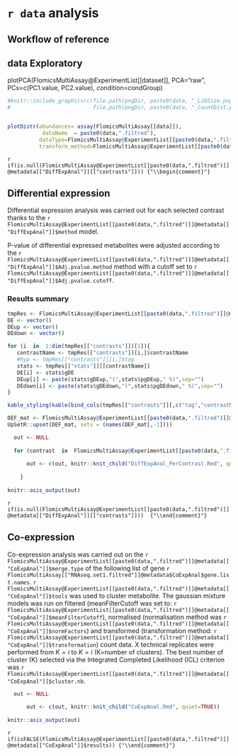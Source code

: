 
# `r data` analysis

## Workflow of reference 

## data Exploratory

plotPCA(FlomicsMultiAssay@ExperimentList[[dataset]], PCA="raw", PCs=c(PC1.value, PC2.value), condition=condGroup)

```r
#knitr::include_graphics(c(file.path(pngDir, paste0(data, "_LibSize.png")), 
#                          file.path(pngDir, paste0(data, "_CountDist.png"))))


plotDistr(abundances= assay(FlomicsMultiAssay[[data]]),
           dataName  = paste0(data,".filtred"), 
          dataType=FlomicsMultiAssay@ExperimentList[[paste0(data,".filtred")]]@metadata$omicType,
          transform_method=FlomicsMultiAssay@ExperimentList[[paste0(data,".filtred")]]@metadata$transform_method)

```



`r if(is.null(FlomicsMultiAssay@ExperimentList[[paste0(data,".filtred")]]@metadata[["DiffExpAnal"]][["contrasts"]])) {"\\begin{comment}"}`

## Differential expression 

Differential expression analysis was carried out for each selected contrast thanks to the `r FlomicsMultiAssay@ExperimentList[[paste0(data,".filtred")]]@metadata[["DiffExpAnal"]]$method` model. 

P-value of differential expressed metabolites were adjusted according to the `r FlomicsMultiAssay@ExperimentList[[paste0(data,".filtred")]]@metadata[["DiffExpAnal"]]$Adj.pvalue.method` method
with a cutoff set to `r FlomicsMultiAssay@ExperimentList[[paste0(data,".filtred")]]@metadata[["DiffExpAnal"]]$Adj.pvalue.cutoff`.

### Results summary


```r

tmpRes <- FlomicsMultiAssay@ExperimentList[[paste0(data,".filtred")]]@metadata[["DiffExpAnal"]]
DE <- vector()
DEup <- vector()
DEdown <- vector()

for (i  in  1:dim(tmpRes[["contrasts"]])[1]){
   contrastName <- tmpRes[["contrasts"]][i,]$contrastName
   #hyp <- tmpRes[["contrasts"]][i,]$tag
   stats <- tmpRes[["stats"]][[contrastName]]
   DE[i] <- stats$gDE
   DEup[i] <- paste(stats$gDEup,"(",stats$pgDEup," %)",sep="")
   DEdown[i] <- paste(stats$gDEdown,"(",stats$pgDEdown," %)",sep="")
}
```

```r
kable_styling(kable(bind_cols(tmpRes[["contrasts"]][,c("tag","contrastName")], data.frame("Nb DE"=DE,"Nb DEup"=DEup,"Nb DEdown"=DEdown)), row.names=TRUE, caption=NULL, format="html"), font_size=12)
```


```r

DEF_mat <- FlomicsMultiAssay@ExperimentList[[paste0(data,".filtred")]]@metadata$DiffExpAnal[["mergeDEF"]]
UpSetR::upset(DEF_mat, sets = (names(DEF_mat[,-1]))) 

```


```r

  out <- NULL
  
  for (contrast  in  FlomicsMultiAssay@ExperimentList[[paste0(data,".filtred")]]@metadata[["DiffExpAnal"]][["contrasts"]]$contrastName) {
    
      out <- c(out, knitr::knit_child("DiffExpAnal_PerContrast.Rmd", quiet=TRUE))  
      
    }
    
knitr::asis_output(out)

```

`r if(is.null(FlomicsMultiAssay@ExperimentList[[paste0(data,".filtred")]]@metadata[["DiffExpAnal"]][["contrasts"]]))  {"\\end{comment}"}`


## Co-expression

Co-expression analysis was carried out on the `r FlomicsMultiAssay@ExperimentList[[paste0(data,".filtred")]]@metadata[["CoExpAnal"]]$merge.type`
of the following list of gene `r FlomicsMultiAssay[["RNAseq.set1.filtred"]]@metadata$CoExpAnal$gene.list.names`. 
`r FlomicsMultiAssay@ExperimentList[[paste0(data,".filtred")]]@metadata[["CoExpAnal"]]$tools` was
used to cluster metabolite. 
The gaussian mixture models was run on filtered (meanFilterCutoff was set to: `r FlomicsMultiAssay@ExperimentList[[paste0(data,".filtred")]]@metadata[["CoExpAnal"]]$meanFilterCutoff`), 
normalised (normalisation method was `r FlomicsMultiAssay@ExperimentList[[paste0(data,".filtred")]]@metadata[["CoExpAnal"]]$normFactors`) 
and transformed (transformation method: `r FlomicsMultiAssay@ExperimentList[[paste0(data,".filtred")]]@metadata[["CoExpAnal"]]$transformation`) count data.
X technical replicates were performed from $K=i$ to $K=i$ (K=number of clusters). 
The best number of cluster (K) selected via the Integrated Completed Likelihood (ICL) criterion 
was `r FlomicsMultiAssay@ExperimentList[[paste0(data,".filtred")]]@metadata[["CoExpAnal"]]$cluster.nb`.


```r

  out <- NULL
 
      out <- c(out, knitr::knit_child("CoExpAnal.Rmd", quiet=TRUE))  
    
knitr::asis_output(out)

```

`r  if(isFALSE(FlomicsMultiAssay@ExperimentList[[paste0(data,".filtred")]]@metadata[["CoExpAnal"]]$results)) {"\\end{comment}"}`
